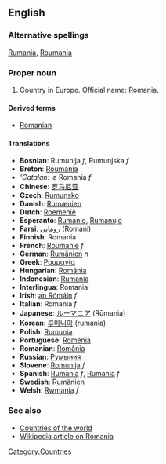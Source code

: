 ==English==
===Alternative spellings===
[[Rumania]], [[Roumania]]

===Proper noun===
# Country in Europe. Official name: Romania.

====Derived terms====
*[[Romanian]]

====Translations====
*'''Bosnian''': Rumunija ''f'', Rumunjska ''f''
*'''Breton''': [[Roumania]]
*'''Catalan'': la Romania ''f''
*'''Chinese''': [[罗马尼亚]]
*'''Czech''': [[Rumunsko]]
*'''Danish''': [[Rumænien]]
*'''Dutch''': [[Roemenië]]
*'''Esperanto''': [[Rumanio]], [[Rumanujo]]
*'''Farsi''': [[رومانی]] (Romani)
*'''Finnish''': Romania
*'''French''': [[Roumanie]] ''f''
*'''German''': [[Rumänien]] ''n''
*'''Greek''': [[Ρουμανία]]
*'''Hungarian''': [[Románia]]
*'''Indonesian''': [[Rumania]]
*'''Interlingua''': Romania
*'''Irish''': [[an Rómáin]] ''f''
*'''Italian''': Romania ''f''
*'''Japanese''': [[ルーマニア]] (Rūmania)
*'''Korean''': [[루마니아]] (rumania)
*'''Polish''': [[Rumunia]]
*'''Portuguese''': [[Roménia]]
*'''Romanian''': [[România]]
*'''Russian''': [[Румыния]]
*'''Slovene''': [[Romunija]] ''f''
*'''Spanish''': [[Rumania]] ''f'', [[Rumanía]] ''f''
*'''Swedish''': [[Rumänien]]
*'''Welsh''': [[Rwmania]] ''f''

===See also===
*[[Countries of the world]]
*[[w:Romania|Wikipedia article on Romania]]
[[Category:Countries]]